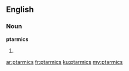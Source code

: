 ==English==

===Noun===
'''ptarmics'''

# {{plural of|ptarmic}}

[[ar:ptarmics]]
[[fr:ptarmics]]
[[ku:ptarmics]]
[[my:ptarmics]]